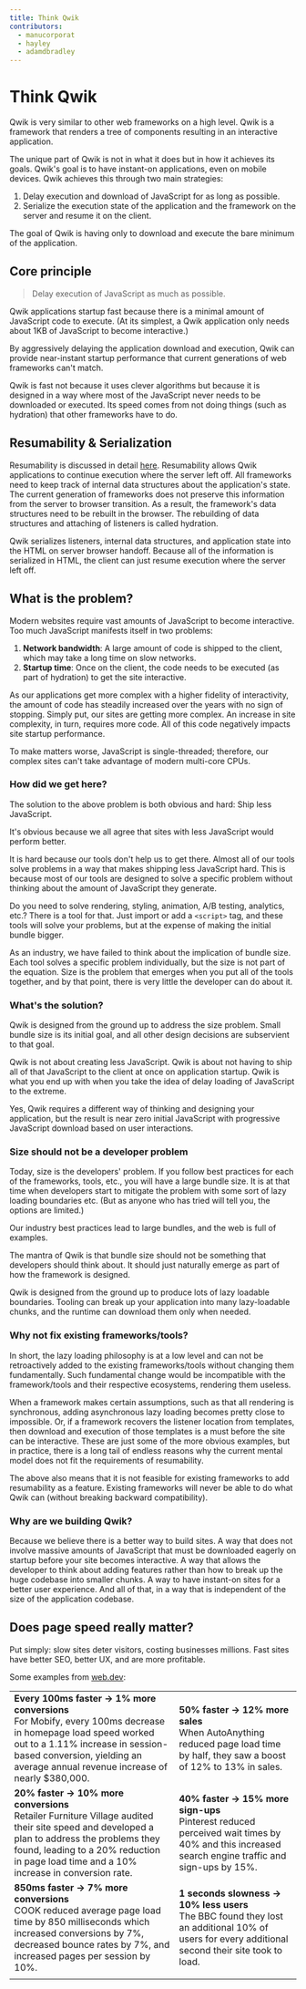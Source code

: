 ```yaml
---
title: Think Qwik
contributors:
  - manucorporat
  - hayley
  - adamdbradley
---
```


# Think Qwik

Qwik is very similar to other web frameworks on a high level. Qwik is a framework that renders a tree of components resulting in an interactive application.

The unique part of Qwik is not in what it does but in how it achieves its goals. Qwik's goal is to have instant-on applications, even on mobile devices. Qwik achieves this through two main strategies:

1. Delay execution and download of JavaScript for as long as possible.
2. Serialize the execution state of the application and the framework on the server and resume it on the client.

The goal of Qwik is having only to download and execute the bare minimum of the application.

## Core principle

> Delay execution of JavaScript as much as possible.

Qwik applications startup fast because there is a minimal amount of JavaScript code to execute. (At its simplest, a Qwik application only needs about 1KB of JavaScript to become interactive.)

By aggressively delaying the application download and execution, Qwik can provide near-instant startup performance that current generations of web frameworks can't match.

Qwik is fast not because it uses clever algorithms but because it is designed in a way where most of the JavaScript never needs to be downloaded or executed. Its speed comes from not doing things (such as hydration) that other frameworks have to do.

## Resumability & Serialization

Resumability is discussed in detail [here](../concepts/resumable/index.mdx). Resumability allows Qwik applications to continue execution where the server left off. All frameworks need to keep track of internal data structures about the application's state. The current generation of frameworks does not preserve this information from the server to browser transition. As a result, the framework's data structures need to be rebuilt in the browser. The rebuilding of data structures and attaching of listeners is called hydration.

Qwik serializes listeners, internal data structures, and application state into the HTML on server browser handoff. Because all of the information is serialized in HTML, the client can just resume execution where the server left off.

## What is the problem?

Modern websites require vast amounts of JavaScript to become interactive. Too much JavaScript manifests itself in two problems:

1. **Network bandwidth**: A large amount of code is shipped to the client, which may take a long time on slow networks.
2. **Startup time**: Once on the client, the code needs to be executed (as part of hydration) to get the site interactive.

As our applications get more complex with a higher fidelity of interactivity, the amount of code has steadily increased over the years with no sign of stopping. Simply put, our sites are getting more complex. An increase in site complexity, in turn, requires more code. All of this code negatively impacts site startup performance.

To make matters worse, JavaScript is single-threaded; therefore, our complex sites can't take advantage of modern multi-core CPUs.

### How did we get here?

The solution to the above problem is both obvious and hard: Ship less JavaScript.

It's obvious because we all agree that sites with less JavaScript would perform better.

It is hard because our tools don't help us to get there. Almost all of our tools solve problems in a way that makes shipping less JavaScript hard. This is because most of our tools are designed to solve a specific problem without thinking about the amount of JavaScript they generate.

Do you need to solve rendering, styling, animation, A/B testing, analytics, etc.? There is a tool for that. Just import or add a `<script>` tag, and these tools will solve your problems, but at the expense of making the initial bundle bigger.

As an industry, we have failed to think about the implication of bundle size. Each tool solves a specific problem individually, but the size is not part of the equation. Size is the problem that emerges when you put all of the tools together, and by that point, there is very little the developer can do about it.

### What's the solution?

Qwik is designed from the ground up to address the size problem. Small bundle size is its initial goal, and all other design decisions are subservient to that goal.

Qwik is not about creating less JavaScript. Qwik is about not having to ship all of that JavaScript to the client at once on application startup. Qwik is what you end up with when you take the idea of delay loading of JavaScript to the extreme.

Yes, Qwik requires a different way of thinking and designing your application, but the result is near zero initial JavaScript with progressive JavaScript download based on user interactions.

### Size should not be a developer problem

Today, size is the developers' problem. If you follow best practices for each of the frameworks, tools, etc., you will have a large bundle size. It is at that time when developers start to mitigate the problem with some sort of lazy loading boundaries etc. (But as anyone who has tried will tell you, the options are limited.)

Our industry best practices lead to large bundles, and the web is full of examples.

The mantra of Qwik is that bundle size should not be something that developers should think about. It should just naturally emerge as part of how the framework is designed.

Qwik is designed from the ground up to produce lots of lazy loadable boundaries. Tooling can break up your application into many lazy-loadable chunks, and the runtime can download them only when needed.

### Why not fix existing frameworks/tools?

In short, the lazy loading philosophy is at a low level and can not be retroactively added to the existing frameworks/tools without changing them fundamentally. Such fundamental change would be incompatible with the framework/tools and their respective ecosystems, rendering them useless.

When a framework makes certain assumptions, such as that all rendering is synchronous, adding asynchronous lazy loading becomes pretty close to impossible. Or, if a framework recovers the listener location from templates, then download and execution of those templates is a must before the site can be interactive. These are just some of the more obvious examples, but in practice, there is a long tail of endless reasons why the current mental model does not fit the requirements of resumability.

The above also means that it is not feasible for existing frameworks to add resumability as a feature. Existing frameworks will never be able to do what Qwik can (without breaking backward compatibility).

### Why are we building Qwik?

Because we believe there is a better way to build sites. A way that does not involve massive amounts of JavaScript that must be downloaded eagerly on startup before your site becomes interactive. A way that allows the developer to think about adding features rather than how to break up the huge codebase into smaller chunks. A way to have instant-on sites for a better user experience. And all of that, in a way that is independent of the size of the application codebase.

## Does page speed really matter?

Put simply: slow sites deter visitors, costing businesses millions. Fast sites have better SEO, better UX, and are more profitable.

Some examples from [web.dev](https://web.dev/tags/case-study/):

|                                                                                                                                                                                                                                               |                                                                                                                                                        |
| --------------------------------------------------------------------------------------------------------------------------------------------------------------------------------------------------------------------------------------------- | ------------------------------------------------------------------------------------------------------------------------------------------------------ |
| **Every 100ms faster → 1% more conversions** <br /> For Mobify, every 100ms decrease in homepage load speed worked out to a 1.11% increase in session-based conversion, yielding an average annual revenue increase of nearly $380,000.       | **50% faster → 12% more sales** <br /> When AutoAnything reduced page load time by half, they saw a boost of 12% to 13% in sales.                      |
| **20% faster → 10% more conversions** <br /> Retailer Furniture Village audited their site speed and developed a plan to address the problems they found, leading to a 20% reduction in page load time and a 10% increase in conversion rate. | **40% faster → 15% more sign-ups** <br /> Pinterest reduced perceived wait times by 40% and this increased search engine traffic and sign-ups by 15%.  |
| **850ms faster → 7% more conversions** <br /> COOK reduced average page load time by 850 milliseconds which increased conversions by 7%, decreased bounce rates by 7%, and increased pages per session by 10%.                                | **1 seconds slowness → 10% less users** <br /> The BBC found they lost an additional 10% of users for every additional second their site took to load. |
|                                                                                                                                                                                                                                               |                                                                                                                                                        |
